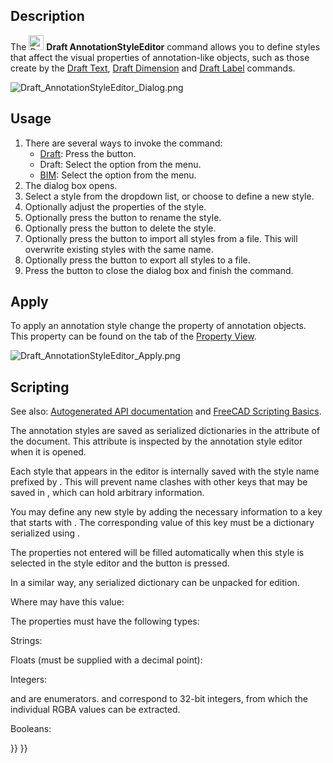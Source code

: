 <languages/>
<translate>

<!--T:19-->
{{Docnav
|[[Draft_Label|Label]]
|[[Draft_Move|Move]]
|[[Draft_Workbench|Draft]]
|IconL=Draft_Label.svg 
|IconR=Draft_Move.svg 
|IconC=Workbench_Draft.svg
}}

<!--T:1-->
{{GuiCommand
|Name=Draft AnnotationStyleEditor
|MenuLocation=Annotation → Annotation Styles<br>Manage → Annotation Styles
|Workbenches=[[Draft_Workbench|Draft]], [[BIM_Workbench|BIM]]
|SeeAlso=[[Draft_Text|Draft Text]], [[Draft_Label|Draft Label]], [[Draft_Dimension|Draft Dimension]]
|Version=0.19
}}

==Description== <!--T:2-->

<!--T:3-->
The [[Image:Draft_AnnotationStyleEditor.svg|24px]] '''Draft AnnotationStyleEditor''' command allows you to define styles that affect the visual properties of annotation-like objects, such as those create by the [[Draft_Text|Draft Text]], [[Draft_Dimension|Draft Dimension]] and [[Draft_Label|Draft Label]] commands.

</translate>
[[File:Draft_AnnotationStyleEditor_Dialog.png]]
<translate>
<!--T:4-->
{{Caption|The Annotation Styles Editor dialog box (version 1.1 layout)}}

== Usage == <!--T:5-->

<!--T:6-->
# There are several ways to invoke the command:
#* [[Draft_Workbench|Draft]]: Press the {{Button|[[Image:Draft_AnnotationStyleEditor.svg|16px]] [[Draft_AnnotationStyleEditor|Annotation Styles]]}} button.
#* Draft: Select the {{MenuCommand|Annotation → [[Image:Draft_AnnotationStyleEditor.svg|16px]] Annotation Styles}} option from the menu.
#* [[BIM_Workbench|BIM]]: Select the {{MenuCommand|Manage → [[Image:Draft_AnnotationStyleEditor.svg|16px]] Annotation Styles}} option from the menu.
# The {{MenuCommand|Annotation Styles Editor}} dialog box opens.
# Select a style from the {{MenuCommand|Style Name}} dropdown list, or choose {{Value|Add new...}} to define a new style.
# Optionally adjust the properties of the style.
# Optionally press the {{Button|[[File:Accessories-text-editor.svg|16px]] Rename}} button to rename the style.
# Optionally press the {{Button|[[File:Edit_Cancel.svg|16px]] Delete}} button to delete the style.
# Optionally press the {{Button|[[File:Std_Import.svg|16px]]}} button to import all styles from a {{FileName|.json}} file. This will overwrite existing styles with the same name.
# Optionally press the {{Button|[[File:Std_Export.svg|16px]]}} button to export all styles to a {{FileName|.json}} file.
# Press the {{Button|OK}} button to close the dialog box and finish the command.

== Apply == <!--T:27-->

<!--T:31-->
To apply an annotation style change the {{PropertyView|Annotation Style}} property of annotation objects. This property can be found on the {{MenuCommand|View}} tab of the [[Property_View|Property View]].

</translate>
[[File:Draft_AnnotationStyleEditor_Apply.png]]
<translate>
<!--T:30-->
{{Caption|Selecting an annotation style}}

== Scripting == <!--T:8-->

<!--T:21-->
See also: [https://freecad.github.io/SourceDoc/ Autogenerated API documentation] and [[FreeCAD Scripting Basics|FreeCAD Scripting Basics]].

<!--T:9-->
The annotation styles are saved as serialized dictionaries in the {{incode|Meta}} attribute of the document. This attribute is inspected by the annotation style editor when it is opened.

<!--T:10-->
Each style that appears in the editor is internally saved with the style name prefixed by {{incode|Draft_Style_}}. This will prevent name clashes with other keys that may be saved in {{incode|Meta}}, which can hold arbitrary information.

<!--T:11-->
You may define any new style by adding the necessary information to a key that starts with {{incode|Draft_Style_}}. The corresponding value of this key must be a dictionary serialized using {{incode|json}}.

</translate>
{{Code|code=
import json

meta = App.ActiveDocument.Meta
props = {"ArrowSizeStart": 7.0, "ArrowSizeEnd": 7.0, "LineWidth": 6}
meta["Draft_Style_Thick lines"] = json.dumps(props)
App.ActiveDocument.Meta = meta
}}
<translate>

<!--T:12-->
The properties not entered will be filled automatically when this style is selected in the style editor and the {{Button|OK}} button is pressed.

<!--T:13-->
In a similar way, any serialized dictionary can be unpacked for edition.

</translate>
{{Code|code=
import json

meta = App.ActiveDocument.Meta
props = json.loads(meta["Draft_Style_Text red"])
}}
<translate>

Where {{Incode|props}} may have this value:

</translate>
{{Code|code=
{"ArrowSizeStart": 2.0, "ArrowSizeEnd": 2.0, "ArrowTypeStart": 0, "ArrowTypeEnd": 0, "Decimals": 2, "DimOvershoot": 4.0, "ExtLines": 0.0, "ExtOvershoot": 4.0, "FontName": "DejaVu Sans", "FontSize": 10.0, "LineColor": 255, "LineSpacing": 1.0, "LineWidth": 2, "ScaleMultiplier": 1.0, "ShowLine": True, "ShowUnit": False, "TextColor": 4278190335, "TextSpacing": 3.0, "UnitOverride": ""}
}}
<translate>

<!--T:24-->
The properties must have the following types:

<!--T:15-->
Strings:

</translate>
{{Code|code=
props = {
    "FontName": "DejaVu Sans",
    "UnitOverride": ""
}
}}
<translate>

<!--T:25-->
Floats (must be supplied with a decimal point):

</translate>
{{Code|code=
props = {
    "ArrowSizeStart": 2.0,
    "ArrowSizeEnd": 2.0,
    "DimOvershoot": 4.0,
    "ExtLines": 0.0,
    "ExtOvershoot": 4.0
    "FontSize": 10.0,
    "LineSpacing": 1.0,
    "ScaleMultiplier": 1.0,
    "TextSpacing": 3.0
}
}}
<translate>

<!--T:26-->
Integers:

</translate>
{{Code|code=
props = {
    "ArrowTypeStart": 0,
    "ArrowTypeEnd": 0,
    "Decimals": 2,
    "LineColor": 255,
    "LineWidth": 2,
    "TextColor": 4278190335
}
}}
<translate>

<!--T:17-->
{{Incode|ArrowTypeStart}} and {{Incode|ArrowTypeEnd}} are enumerators. {{Incode|LineColor}} and {{Incode|TextColor}} correspond to 32-bit integers, from which the individual RGBA values can be extracted.

<!--T:18-->
Booleans:

</translate>
{{Code|code=
props = {
    "ShowLine": True,
    "ShowUnit": False
}
}}
<translate>


<!--T:20-->
{{Docnav
|[[Draft_Label|Label]]
|[[Draft_Move|Move]]
|[[Draft_Workbench|Draft]]
|IconL=Draft_Label.svg 
|IconR=Draft_Move.svg 
|IconC=Workbench_Draft.svg
}}

</translate>
{{Draft Tools navi{{#translation:}}}}
{{Userdocnavi{{#translation:}}}}